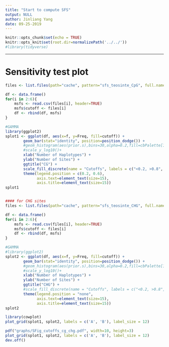 ```yaml
---
title: "Start to compute SFS"
output: NULL
author: Jinliang Yang
date: 09-25-2019
---
```



```r
knitr::opts_chunk$set(echo = TRUE) 
knitr::opts_knit$set(root.dir=normalizePath('../../')) 
#library(tidyverse)
```


------------------

# Sensitivity test plot

```r

files <- list.files(path="cache", pattern="sfs_teosinte_CpG", full.names = TRUE)

df <- data.frame()
for(i in 2:6){
    msfs <- read.csv(files[i], header=TRUE)
    msfs$cutoff <- files[i]
    df <- rbind(df, msfs)
}

#GAMMA
library(ggplot2)
splot1 <- ggplot(df, aes(x=f, y=Freq, fill=cutoff)) + 
        geom_bar(stat="identity", position=position_dodge()) +
        #geom_histogram(aes(prior.s),bins=30,alpha=0.2,fill=cbPalette[1])+
        #scale_y_log10()+ 
        xlab("Number of Haplotypes") +
        ylab("Number of Sites") +
        ggtitle("CG") +
        scale_fill_discrete(name = "Cutoffs", labels = c("<0.2, >0.8", "<0.25, >0.75", "<0.35, >0.65", "<0.4, >0.6", "<0.3, >0.7")) +
        theme(legend.position = c(0.2, 0.6),
              axis.text=element_text(size=15),
              axis.title=element_text(size=15))
splot1    


#### for CHG sites
files <- list.files(path="cache", pattern="sfs_teosinte_CHG", full.names = TRUE)

df <- data.frame()
for(i in 2:6){
    msfs <- read.csv(files[i], header=TRUE)
    msfs$cutoff <- files[i]
    df <- rbind(df, msfs)
}

#GAMMA
#library(ggplot2)
splot2 <- ggplot(df, aes(x=f, y=Freq, fill=cutoff)) + 
        geom_bar(stat="identity", position=position_dodge()) +
        #geom_histogram(aes(prior.s),bins=30,alpha=0.2,fill=cbPalette[1])+
        #scale_y_log10()+ 
        xlab("Number of Haplotypes") +
        ylab("Number of Sites") +
        ggtitle("CHG") +
        #scale_fill_discrete(name = "Cutoffs", labels = c("<0.2, >0.8", "<0.25, >0.75", "<0.35, >0.65", "<0.4, >0.6", "<0.3, >0.7")) +
        theme(legend.position = "none",
              axis.text=element_text(size=15),
              axis.title=element_text(size=15))
splot2    

library(cowplot)
plot_grid(splot1, splot2, labels = c('A', 'B'), label_size = 12)

pdf("graphs/SFig_cutoffs_cg_chg.pdf", width=10, height=3)
plot_grid(splot1, splot2, labels = c('A', 'B'), label_size = 12)
dev.off()
```

